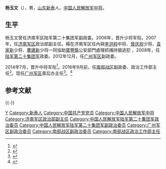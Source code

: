 {{Otheruses|other=名为杨玉文的其他人物|杨玉文}}

'''杨玉文'''（{{bd|1956年|8月|}}），男，[[山东省|山东]][[新泰市|新泰]]人。[[中国人民解放军中将|中国人民解放军中将]]。

== 生平 ==
杨玉文曾任济南军区陆军第二十集团军副政委。2006年，晋升少将军衔。2007年，任[[中国人民解放军济南军区|济南军区]]政治部副主任。楊在济南军区任內與[[李洪程|李洪程]]中将、[[曾庆祝|曾庆祝]]少将、[[袁家新|袁家新]]少将、[[曹建新|曹建新]]少将一同協助[[寶豐縣|寶豐縣]]公安部門處理抓捕持搶逃犯 ，2008年，任[[中国人民解放军陆军第二十集团军|陆军第二十集团军]]政委。2012年12月，任[[中国人民解放军广州军区|广州军区]]副政委。

2014年7月，晋升中将军衔<ref>{{cite news|url=http://epaper.southcn.com/nfdaily/html/2014-07/14/content_7327156.htm|title=广州军区10军官晋升将官军衔|author=|date=2014-07-14|work=|newspaper=南方日报|accessdate=2018-08-10|archive-date=2019-06-09|archive-url=https://web.archive.org/web/20190609012840/http://epaper.southcn.com/nfdaily/html/2014-07/14/content_7327156.htm|dead-url=no}}</ref>。2016年9月前，任[[中国人民解放军南部战区|南部战区]]副政委、政治工作部主任<ref>{{cite web|url=http://www.thepaper.cn/newsDetail_forward_1528643|title=原广州军区副政委杨玉文转任南部战区副政委、政治工作部主任|accessdate=2016-09-14|author=|date=2016-09-14|publisher=澎湃新闻|archive-date=2020-11-04|archive-url=https://web.archive.org/web/20201104125425/http://www.thepaper.cn/newsDetail_forward_1528643|dead-url=no}}</ref>。现任[[中国人民解放军广州军区|广州军区]]善后办主任<ref>{{Cite web|url=http://www.thepaper.cn/newsDetail_forward_1858498|title=杨玉文接替贾晓炜出任广州军区善后办主任|accessdate=2017-11-11|author=|date=2017-11-10|work=|publisher=澎湃新闻|archive-date=2020-11-05|archive-url=https://web.archive.org/web/20201105013122/http://www.thepaper.cn/newsDetail_forward_1858498|dead-url=no}}</ref>。<ref>{{Cite web |url=https://news.ifeng.com/mil/2/200712/1224_340_341217_1.shtml |title=中将坐镇指挥 持枪逃犯被军用步兵战车击毙(图)  |access-date=2022-05-22 |archive-date=2018-09-06 |archive-url=https://web.archive.org/web/20180906041852/http://news.ifeng.com/mil/2/200712/1224_340_341217_1.shtml }}</ref>

== 参考文献 ==
{{Reflist|2}}
{{-}}
{{start box}}
{{s-mil|pla}}
{{s-before|[[贾晓炜|贾晓炜]]}}
{{s-title|[[中国人民解放军广州军区|中国人民解放军广州军区]]善后工作办公室主任|2017年11月－}}
{{s-inc}}
{{s-new}}
{{s-title|[[中国人民解放军南部战区|中国人民解放军南部战区]]政治工作部主任|2016年1月－2017年11月}}
{{s-after|[[姚永良|姚永良]]}}
{{s-before|[[高建国|高建国]]}}
{{s-title|[[中国人民解放军陆军第二十集团军|中国人民解放军陆军第二十集团军]]政治委员|2008年1月－2012年12月}}
{{s-after|[[徐忠波|徐忠波]]}}
{{end box}}

{{中华人民共和国现役中将}}

{{Authority control}}
{{DEFAULTSORT:Yang}}
[[Category:杨姓|Y]]
[[Category:新泰人|Category:新泰人]]
[[Category:中国共产党党员|Category:中国共产党党员]]
[[Category:中国人民解放军中将|Category:中国人民解放军中将]]
[[Category:济南军区政治部副主任|Category:济南军区政治部副主任]]
[[Category:中国人民解放军陆军第二十集团军政治委员|Category:中国人民解放军陆军第二十集团军政治委员]]
[[Category:中国人民解放军陆军第二十集团军副政治委员|Category:中国人民解放军陆军第二十集团军副政治委员]]
[[Category:广州军区副政治委员|Category:广州军区副政治委员]]
[[Category:南部战区副政治委员|Category:南部战区副政治委员]]
[[Category:南部战区政治工作部主任|Category:南部战区政治工作部主任]]